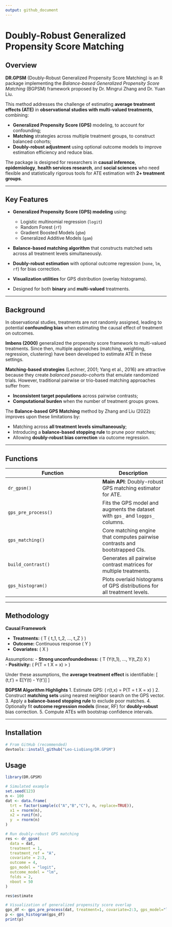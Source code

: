 ```yaml
---
output: github_document
---
```


# Doubly-Robust Generalized Propensity Score Matching

## Overview

**DR.GPSM** (Doubly-Robust Generalized Propensity Score Matching) is an R package implementing the *Balance-based Generalized Propensity Score Matching* (BGPSM) framework proposed by Dr. Mingrui Zhang and Dr. Yuan Liu.  

This method addresses the challenge of estimating **average treatment effects (ATE)** in **observational studies with multi-valued treatments**, combining:

- **Generalized Propensity Score (GPS)** modeling, to account for confounding;
- **Matching** strategies across multiple treatment groups, to construct balanced cohorts;
- **Doubly-robust adjustment** using optional outcome models to improve estimation efficiency and reduce bias.

The package is designed for researchers in **causal inference**, **epidemiology**, **health services research**, and **social sciences** who need flexible and statistically rigorous tools for ATE estimation with **2+ treatment groups**.

---

## Key Features

- **Generalized Propensity Score (GPS) modeling** using:
  - Logistic multinomial regression (`logit`)
  - Random Forest (`rf`)
  - Gradient Boosted Models (`gbm`)
  - Generalized Additive Models (`gam`)

- **Balance-based matching algorithm** that constructs matched sets across all treatment levels simultaneously.

- **Doubly-robust estimation** with optional outcome regression (`none`, `lm`, `rf`) for bias correction.

- **Visualization utilities** for GPS distribution (overlay histograms).

- Designed for both **binary** and **multi-valued** treatments.

---

## Background

In observational studies, treatments are not randomly assigned, leading to potential **confounding bias** when estimating the causal effect of treatment on outcomes.  

**Imbens (2000)** generalized the propensity score framework to multi-valued treatments. Since then, multiple approaches (matching, weighting, regression, clustering) have been developed to estimate ATE in these settings.

**Matching-based strategies** (Lechner, 2001; Yang et al., 2016) are attractive because they create *balanced pseudo-cohorts* that emulate randomized trials. However, traditional pairwise or trio-based matching approaches suffer from:

- **Inconsistent target populations** across pairwise contrasts;
- **Computational burden** when the number of treatment groups grows.

The **Balance-based GPS Matching** method by Zhang and Liu (2022) improves upon these limitations by:

- Matching across **all treatment levels simultaneously**;
- Introducing a **balance-based stopping rule** to prune poor matches;
- Allowing **doubly-robust bias correction** via outcome regression.

---

## Functions

| Function         | Description |
|------------------|-------------|
| `dr_gpsm()`      | **Main API**: Doubly-robust GPS matching estimator for ATE. |
| `gps_pre_process()` | Fits the GPS model and augments the dataset with `gps_` and `loggps_` columns. |
| `gps_matching()` | Core matching engine that computes pairwise contrasts and bootstrapped CIs. |
| `build_contrast()` | Generates all pairwise contrast matrices for multiple treatments. |
| `gps_histogram()` | Plots overlaid histograms of GPS distributions for all treatment levels. |

---

## Methodology

**Causal Framework**

- **Treatments:** \( T \in \{ t_1, t_2, ..., t_Z \} \)  
- **Outcome:** Continuous response \( Y \)  
- **Covariates:** \( X \)

Assumptions:
- **Strong unconfoundedness:** \( T \perp (Y(t_1), ..., Y(t_Z)) \mid X \)  
- **Positivity:** \( P(T = t \mid X = x) > \eta \)

Under these assumptions, the **average treatment effect** is identifiable:
\[
\tau(t,t') = E[Y(t) - Y(t')]
\]

**BGPSM Algorithm Highlights**
1. Estimate GPS: \( r(t,x) = P(T = t \mid X = x) \)
2. Construct **matching sets** using nearest neighbor search on the GPS vector.
3. Apply a **balance-based stopping rule** to exclude poor matches.
4. Optionally fit **outcome regression models** (linear, RF) for **doubly-robust** bias correction.
5. Compute ATEs with bootstrap confidence intervals.

---

## Installation

```r
# From GitHub (recommended)
devtools::install_github("Leo-LiuQiang/DR.GPSM")
```

## Usage
```r
library(DR.GPSM)

# Simulated example
set.seed(123)
n <- 100
dat <- data.frame(
  trt = factor(sample(c("A","B","C"), n, replace=TRUE)),
  x1 = rnorm(n),
  x2 = runif(n),
  y  = rnorm(n)
)

# Run doubly-robust GPS matching
res <- dr_gpsm(
  data = dat,
  treatment = 1,
  treatment_ref = "A",
  covariate = 2:3,
  outcome = 4,
  gps_model = "logit",
  outcome_model = "lm",
  folds = 2,
  nboot = 50
)

res$estimate

# Visualization of generalized propensity score overlap
gps_df <- gps_pre_process(dat, treatment=1, covariate=2:3, gps_model="logit")
p <- gps_histogram(gps_df)
print(p)
```
